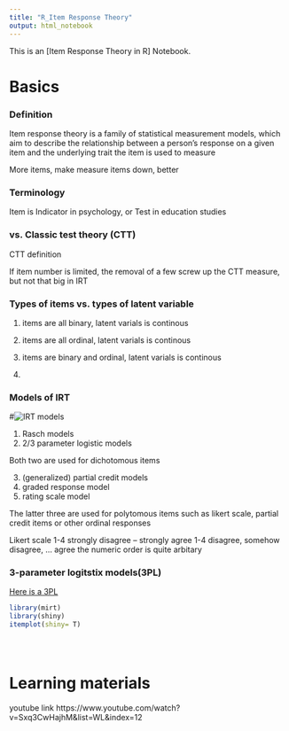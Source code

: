```yaml
---
title: "R_Item Response Theory"
output: html_notebook
---
```

This is an [Item Response Theory in R] Notebook. 

# Basics

### Definition
Item response theory is a family of statistical measurement models, which aim to describe the relationship between a person's response on a given item and the underlying trait the item is used to measure 

More items, make measure items down, better

### Terminology
Item is Indicator in psychology, or Test in education studies

### vs. Classic test theory (CTT)

CTT definition

If item number is limited, the removal of a few screw up the CTT measure, but not that big in IRT



### Types of items vs. types of latent variable
1. items are all binary, latent varials is continous

2. items are all ordinal, latent varials is continous

3. items are binary and ordinal, latent varials is continous

4. 


### Models of IRT
#![IRT models](IRT_models.png)

1. Rasch models 
2. 2/3 parameter logistic models

Both two are used for dichotomous items

3. (generalized) partial credit models
4. graded response model
5. rating scale model 

The latter three are used for polytomous items such as likert scale, partial credit items or other ordinal responses 

Likert scale
1-4 strongly disagree -- strongly agree
1-4 disagree, somehow disagree, ... agree
the numeric order is quite arbitary




### 3-parameter logitstix models(3PL)

[Here is a 3PL](3PL.png)

```r
library(mirt)
library(shiny)
itemplot(shiny= T)

```









```r

```


```r

```


```r

```



# Learning materials

youtube link https://www.youtube.com/watch?v=Sxq3CwHajhM&list=WL&index=12


